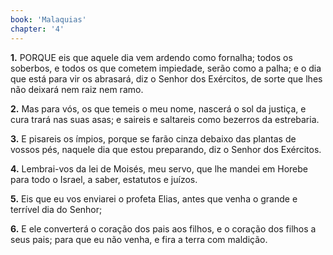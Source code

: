 ```yaml
---
book: 'Malaquias'
chapter: '4'
---
```


**1.** PORQUE eis que aquele dia vem ardendo como fornalha; todos os soberbos, e todos os que cometem impiedade, serão como a palha; e o dia que está para vir os abrasará, diz o Senhor dos Exércitos, de sorte que lhes não deixará nem raiz nem ramo.

**2.** Mas para vós, os que temeis o meu nome, nascerá o sol da justiça, e cura trará nas suas asas; e saireis e saltareis como bezerros da estrebaria.

**3.** E pisareis os ímpios, porque se farão cinza debaixo das plantas de vossos pés, naquele dia que estou preparando, diz o Senhor dos Exércitos.

**4.** Lembrai-vos da lei de Moisés, meu servo, que lhe mandei em Horebe para todo o Israel, a saber, estatutos e juízos.

**5.** Eis que eu vos enviarei o profeta Elias, antes que venha o grande e terrível dia do Senhor;

**6.** E ele converterá o coração dos pais aos filhos, e o coração dos filhos a seus pais; para que eu não venha, e fira a terra com maldição.